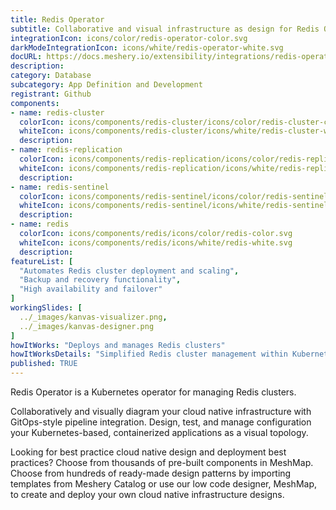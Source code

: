 ```yaml
---
title: Redis Operator
subtitle: Collaborative and visual infrastructure as design for Redis Operator
integrationIcon: icons/color/redis-operator-color.svg
darkModeIntegrationIcon: icons/white/redis-operator-white.svg
docURL: https://docs.meshery.io/extensibility/integrations/redis-operator
description: 
category: Database
subcategory: App Definition and Development
registrant: Github
components: 
- name: redis-cluster
  colorIcon: icons/components/redis-cluster/icons/color/redis-cluster-color.svg
  whiteIcon: icons/components/redis-cluster/icons/white/redis-cluster-white.svg
  description: 
- name: redis-replication
  colorIcon: icons/components/redis-replication/icons/color/redis-replication-color.svg
  whiteIcon: icons/components/redis-replication/icons/white/redis-replication-white.svg
  description: 
- name: redis-sentinel
  colorIcon: icons/components/redis-sentinel/icons/color/redis-sentinel-color.svg
  whiteIcon: icons/components/redis-sentinel/icons/white/redis-sentinel-white.svg
  description: 
- name: redis
  colorIcon: icons/components/redis/icons/color/redis-color.svg
  whiteIcon: icons/components/redis/icons/white/redis-white.svg
  description: 
featureList: [
  "Automates Redis cluster deployment and scaling",
  "Backup and recovery functionality",
  "High availability and failover"
]
workingSlides: [
  ../_images/kanvas-visualizer.png,
  ../_images/kanvas-designer.png
]
howItWorks: "Deploys and manages Redis clusters"
howItWorksDetails: "Simplified Redis cluster management within Kubernetes"
published: TRUE
---
```

<p>
Redis Operator is a Kubernetes operator for managing Redis clusters.
</p>
<p>
    Collaboratively and visually diagram your cloud native infrastructure with GitOps-style pipeline integration. Design, test, and manage configuration your Kubernetes-based, containerized applications as a visual topology.
</p>
<p>
    Looking for best practice cloud native design and deployment best practices? Choose from thousands of pre-built components in MeshMap. Choose from hundreds of ready-made design patterns by importing templates from Meshery Catalog or use our low code designer, MeshMap, to create and deploy your own cloud native infrastructure designs.
</p>
